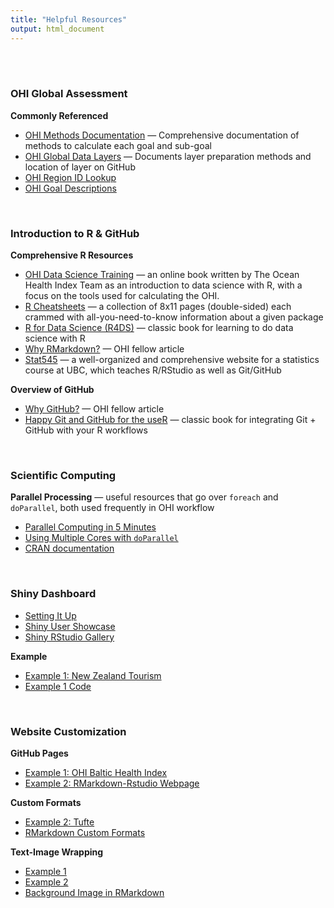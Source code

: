 ```yaml
---
title: "Helpful Resources"
output: html_document
---
```


<br>
<br>

### OHI Global Assessment

**Commonly Referenced**

* [OHI Methods Documentation](https://rawgit.com/OHI-Science/ohi-global/draft/global_supplement/Supplement.html) --- Comprehensive documentation of methods to calculate each goal and sub-goal
* [OHI Global Data Layers](http://ohi-science.org/ohi-global/layers.html) --- Documents layer preparation methods and location of layer on GitHub
* [OHI Region ID Lookup](https://github.com/OHI-Science/ohi-global/blob/draft/eez/spatial/regions_list.csv)
* [OHI Goal Descriptions](http://ohi-science.org/goals/)

<br>

### Introduction to R & GitHub

**Comprehensive R Resources**

* [OHI Data Science Training](http://ohi-science.org/data-science-training/index.html)  ---  an online book written by The Ocean Health Index Team as an introduction to data science with R, with a focus on the tools used for calculating the OHI.
* [R Cheatsheets](https://www.rstudio.com/resources/cheatsheets/)  ---  a collection of 8x11 pages (double-sided) each crammed with all-you-need-to-know information about a given package
* [R for Data Science (R4DS)](http://r4ds.had.co.nz/)  ---  classic book for learning to do data science with R
* [Why RMarkdown?](http://ohi-science.org/globalfellows/why_rmarkdown.html) --- OHI fellow article
* [Stat545](http://stat545.com/topics.html)  ---  a well-organized and comprehensive website for a statistics course at UBC, which teaches R/RStudio as well as Git/GitHub

**Overview of GitHub**

* [Why GitHub?](http://ohi-science.org/globalfellows/why_git.html) --- OHI fellow article
* [Happy Git and GitHub for the useR](http://happygitwithr.com/)  ---  classic book for integrating Git + GitHub with your R workflows

<br>

### Scientific Computing

**Parallel Processing** --- useful resources that go over `foreach` and `doParallel`, both used frequently in OHI workflow 

* [Parallel Computing in 5 Minutes](http://blog.aicry.com/r-parallel-computing-in-5-minutes/index.html)
* [Using Multiple Cores with `doParallel`](http://michael.hahsler.net/SMU/LearnROnYourOwn/code/doMC.html)
* [CRAN documentation](https://cran.r-project.org/web/packages/doParallel/vignettes/gettingstartedParallel.pdf)

<br>

### Shiny Dashboard

* [Setting It Up](http://docs.rstudio.com/shinyapps.io/index.html)
* [Shiny User Showcase](https://www.rstudio.com/products/shiny/shiny-user-showcase/)
* [Shiny RStudio Gallery](https://shiny.rstudio.com/gallery/)

**Example**

* [Example 1: New Zealand Tourism](https://mbienz.shinyapps.io/tourism_dashboard_prod/)
* [Example 1 Code](https://github.com/nz-mbie/tourism-dashboard-public)

<br>

### Website Customization

**GitHub Pages**

* [Example 1: OHI Baltic Health Index](https://github.com/OHI-Science/ohi-webapps_gh-pages2)
* [Example 2: RMarkdown-Rstudio Webpage](https://github.com/rstudio/rmarkdown/tree/gh-pages)

**Custom Formats**

* [Example 2: Tufte](http://rstudio.github.io/tufte/)
* [RMarkdown Custom Formats](https://blog.rstudio.com/2016/03/21/r-markdown-custom-formats/)

**Text-Image Wrapping**

* [Example 1](https://github.com/OHI-Science/ohi-webapps_gh-pages2/blob/gh-pages/about.Rmd)
* [Example 2](http://www.rci.rutgers.edu/~ag978/litdata/figs/)
* [Background Image in RMarkdown](https://robertmyles.github.io/2017/01/02/tips-and-tricks-for-r-markdown-html/)


